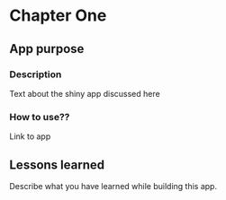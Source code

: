# Chapter One

## App purpose 

### Description
Text about the shiny app discussed here 

### How to use??
Link to app 

## Lessons learned

Describe what you have learned while building this app. 
